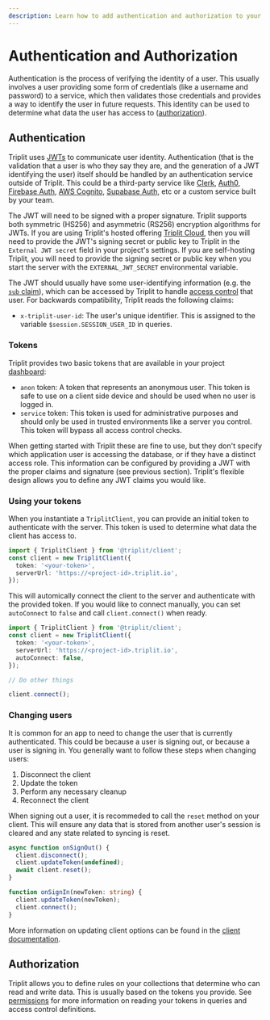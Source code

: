 ```yaml
---
description: Learn how to add authentication and authorization to your Triplit project.
---
```


# Authentication and Authorization

Authentication is the process of verifying the identity of a user. This usually involves a user providing some form of credentials (like a username and password) to a service, which then validates those credentials and provides a way to identify the user in future requests. This identity can be used to determine what data the user has access to ([authorization](/schemas/permissions)).

## Authentication

Triplit uses [JWTs](https://en.wikipedia.org/wiki/JSON_Web_Token) to communicate user identity. Authentication (that is the validation that a user is who they say they are, and the generation of a JWT identifying the user) itself should be handled by an authentication service outside of Triplit. This could be a third-party service like [Clerk](https://clerk.com/), [Auth0](https://auth0.com/), [Firebase Auth](https://firebase.google.com/products/auth), [AWS Cognito](https://aws.amazon.com/cognito/), [Supabase Auth](https://supabase.com/docs/guides/auth), etc or a custom service built by your team.

The JWT will need to be signed with a proper signature. Triplit supports both symmetric (HS256) and asymmetric (RS256) encryption algorithms for JWTs. If you are using Triplit's hosted offering [Triplit Cloud](/triplit-cloud), then you will need to provide the JWT's signing secret or public key to Triplit in the `External JWT secret` field in your project's settings. If you are self-hosting Triplit, you will need to provide the signing secret or public key when you start the server with the `EXTERNAL_JWT_SECRET` environmental variable.

The JWT should usually have some user-identifying information (e.g. the [`sub` claim](https://datatracker.ietf.org/doc/html/rfc7519#section-4.1.2)), which can be accessed by Triplit to handle [access control](/schemas/permissions) that user. For backwards compatibility, Triplit reads the following claims:

- `x-triplit-user-id`: The user's unique identifier. This is assigned to the variable `$session.SESSION_USER_ID` in queries.

### Tokens

Triplit provides two basic tokens that are available in your project [dashboard](https://www.triplit.dev/dashboard):

- `anon` token: A token that represents an anonymous user. This token is safe to use on a client side device and should be used when no user is logged in.
- `service` token: This token is used for administrative purposes and should only be used in trusted environments like a server you control. This token will bypass all access control checks.

When getting started with Triplit these are fine to use, but they don't specify which application user is accessing the database, or if they have a distinct access role. This information can be configured by providing a JWT with the proper claims and signature (see previous section). Triplit's flexible design allows you to define any JWT claims you would like.

### Using your tokens

When you instantiate a `TriplitClient`, you can provide an initial token to authenticate with the server. This token is used to determine what data the client has access to.

```typescript
import { TriplitClient } from '@triplit/client';
const client = new TriplitClient({
  token: '<your-token>',
  serverUrl: 'https://<project-id>.triplit.io',
});
```

This will automically connect the client to the server and authenticate with the provided token. If you would like to connect manually, you can set `autoConnect` to `false` and call `client.connect()` when ready.

```typescript {5, 10}
import { TriplitClient } from '@triplit/client';
const client = new TriplitClient({
  token: '<your-token>',
  serverUrl: 'https://<project-id>.triplit.io',
  autoConnect: false,
});

// Do other things

client.connect();
```

### Changing users

It is common for an app to need to change the user that is currently authenticated. This could be because a user is signing out, or because a user is signing in. You generally want to follow these steps when changing users:

1. Disconnect the client
1. Update the token
1. Perform any necessary cleanup
1. Reconnect the client

When signing out a user, it is recommeded to call the `reset` method on your client. This will ensure any data that is stored from another user's session is cleared and any state related to syncing is reset.

```typescript
async function onSignOut() {
  client.disconnect();
  client.updateToken(undefined);
  await client.reset();
}

function onSignIn(newToken: string) {
  client.updateToken(newToken);
  client.connect();
}
```

More information on updating client options can be found in the [client documentation](client/options#auth-options).

## Authorization

Triplit allows you to define rules on your collections that determine who can read and write data. This is usually based on the tokens you provide. See [permissions](/schemas/permissions) for more information on reading your tokens in queries and access control definitions.
